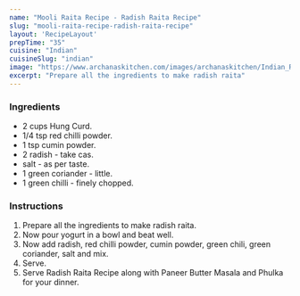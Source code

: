 ---
name: "Mooli Raita Recipe - Radish Raita Recipe"
slug: "mooli-raita-recipe-radish-raita-recipe"
layout: 'RecipeLayout'
prepTime: "35"
cuisine: "Indian"
cuisineSlug: "indian"
image: "https://www.archanaskitchen.com/images/archanaskitchen/Indian_Raitas/Mooli_Raita_Recipe_Spiced_Yogurt_Salad_with_Radish-1-2.jpg"
excerpt: "Prepare all the ingredients to make radish raita"
---

### Ingredients

- 2 cups Hung Curd.
-  1/4 tsp red chilli powder.
-  1 tsp cumin powder.
-  2 radish - take cas.
-  salt - as per taste.
-  1 green coriander - little.
-  1 green chilli - finely chopped.

### Instructions

1. Prepare all the ingredients to make radish raita.
1. Now pour yogurt in a bowl and beat well.
1. Now add radish, red chilli powder, cumin powder, green chili, green coriander, salt and mix.
1. Serve.
1. Serve Radish Raita Recipe along with Paneer Butter Masala and Phulka for your dinner.
